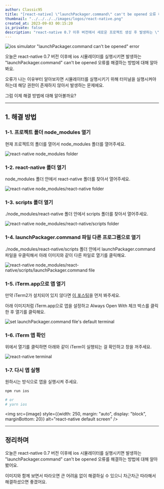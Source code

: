 ```yaml
---
author: Classic95
title: "[react-native] \"launchPackager.command\" can't be opened 오류 해결"
thumbnail: "../../../../images/logos/react-native.png"
created_at: 2023-09-03 00:15:20
is_private: false
description: "react-native 0.7 이후 버전에서 새로운 프로젝트 생성 후 발생하는 \"launchPackager.command\" can't be opened ios simulator 실행 오류를 해결해보자."
---
```



![ios simulator \"launchPackager.command can't be opened\" error](../../../../images/2023/09/launch-packager-0.webp)

오늘은 react-native 0.7 버전 이후에 ios 시뮬레이터를 실행시키면 발생하는 \"launchPackager.command\" can't be opened 오류를 해결하는 방법에 대해 알아봐요.

오류가 나는 이유부터 알아보자면 시뮬레이터를 실행시키기 위해 터미널을 실행시켜야 하는데 해당 권한이 존재하지 않아서 발생하는 문제에요.

그럼 이제 해결 방법에 대해 알아볼까요?

---

## 1. 해결 방법 

### 1-1. 프로젝트 폴더 node_modules 열기

현재 프로젝트의 폴더를 열어서 node_modules 폴더를 열어주세요.

![react-native node_modules folder](../../../../images/2023/09/launch-packager-1.webp)

### 1-2. react-native 폴더 열기

node_modules 폴더 안에서 react-native 폴더를 찾아서 열어주세요.

![react-native node_modules/react-native folder](../../../../images/2023/09/launch-packager-2.webp)

### 1-3. scripts 폴더 열기

./node_modules/react-native 폴더 안에서 scripts 폴더를 찾아서 열어주세요.

![react-native node_modules/react-native/scripts folder](../../../../images/2023/09/launch-packager-3.webp)

### 1-4. launchPackager.command 파일 다른 프로그램으로 열기

./node_modules/react-native/scripts 폴더 안에서 launchPackager.command 파일을 우클릭해서 아래 이미지와 같이 다른 파일로 열기를 클릭해요.

![react-native node_modules/react-native/scripts/launchPackager.command file](../../../../images/2023/09/launch-packager-4.webp)

### 1-5. iTerm.app으로 앱 열기

만약 iTerm2가 설치되어 있지 않다면 [이 포스팅](/posts/2023/09/install-iterm)을 먼저 봐주세요.

아래 이미지처럼 iTerm.app으로 앱을 설정하고 Always Open With 체크 박스를 클릭한 후 열기를 클릭해요.

![set launchPackager.command file's default terminal](../../../../images/2023/09/launch-packager-5.webp)

### 1-6. iTerm 앱 확인

위에서 열기를 클릭하면 아래와 같이 iTerm이 실행되는 걸 확인하고 창을 꺼주세요.

![react-native terminal](../../../../images/2023/09/launch-packager-6.webp)

### 1-7. 다시 앱 실행

원하시는 방식으로 앱을 실행시켜 주세요. 

```bash
npm run ios

# or 
# yarn ios
```

<img src={image} style={{width: 250, margin: "auto", display: "block", marginBottom: 20}} alt="react-native default screen" />

---

## 정리하며

오늘은 react-native 0.7 버전 이후에 ios 시뮬레이터를 실행시키면 발생하는 \"launchPackager.command\" can't be opened 오류를 해결하는 방법에 대해 알아봤어요.

이미지와 함께 보면서 따라오면 큰 어려움 없이 해결하실 수 있으니 차근차근 따라해서 해결하셨으면 좋겠어요.